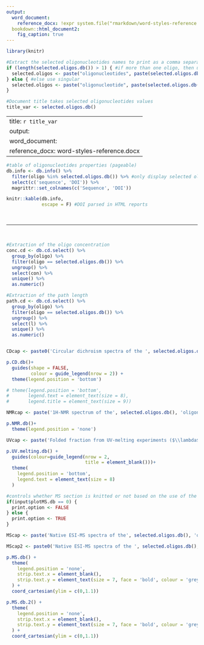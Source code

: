 ---
output:
  word_document:
    reference_docx: !expr system.file("rmarkdown/word-styles-reference.docx", package = "g4dbr")
  bookdown::html_document2:
    fig_caption: true
---

```{r library, include=FALSE}
library(knitr)
```


```{r selected.oligos, include=FALSE}
#Extract the selected oligonucleotides names to print as a comma separated string
if (length(selected.oligos.db()) > 1) { #if more than one oligo, then use plural
  selected.oligos <- paste("oligonucleotides", paste(selected.oligos.db()[1:length(selected.oligos.db())-1], collapse=", "), "and", selected.oligos.db()[length(selected.oligos.db())])
} else { #else use singular 
  selected.oligos <- paste("oligonucleotide", paste(selected.oligos.db(), collapse=", "))
}
```


```{r title, include=FALSE}
#Document title takes selected oligonucleotides values
title_var <- selected.oligos.db()
```

---
title: `r title_var`
output:
word_document:
reference_docx: word-styles-reference.docx
---


```{r oligo.table, echo=FALSE, message=FALSE, warning=FALSE, paged.print=TRUE}
#table of oligonucleotides properties (pageable)
db.info <- db.info() %>%
  filter(oligo %in% selected.oligos.db()) %>% #only display selected oligos data
  select(c('sequence', 'DOI')) %>%
  magrittr::set_colnames(c('Sequence', 'DOI'))

knitr::kable(db.info,
             escape = F) #DOI parsed in HTML reports
```

&nbsp; 

---

&nbsp;
&nbsp; 

```{r CDcap, echo=FALSE, message=FALSE, warning=FALSE}

#Extraction of the oligo concentration
conc.cd <- db.cd.select() %>%
  group_by(oligo) %>%
  filter(oligo == selected.oligos.db()) %>%
  ungroup() %>%
  select(con) %>%
  unique() %>%
  as.numeric()

#Extraction of the path length
path.cd <- db.cd.select() %>%
  group_by(oligo) %>%
  filter(oligo == selected.oligos.db()) %>%
  ungroup() %>%
  select(l) %>%
  unique() %>%
  as.numeric()


CDcap <- paste0('Circular dichroism spectra of the ', selected.oligos.db(), ' oligonucleotide (', conc.cd, ' μM), acquired at 25°C in ', path.cd, '-cm path-length cuvettes')
```

```{r CDplot, echo=FALSE, message=FALSE, warning=FALSE, fig.cap=CDcap, fig.width=6.299213, fig.height=3.75}
p.CD.db()+
  guides(shape = FALSE,
         colour = guide_legend(nrow = 2)) +
  theme(legend.position = 'bottom')

# theme(legend.position = 'bottom',
#       legend.text = element_text(size = 8),
#       legend.title = element_text(size = 9))


```


```{r NMRcap, echo=FALSE, message=FALSE, warning=FALSE}
NMRcap <- paste('1H-NMR spectrum of the', selected.oligos.db(), 'oligonucleotide, acquired at 25°C in', db.nmr.select()$buffer.id)
```

```{r NMRplot, echo=FALSE, message=FALSE, warning=FALSE, fig.cap=NMRcap, fig.width=6.299213, fig.height=3.75, dpi=600}

p.NMR.db()+
  theme(legend.position = 'none')

```


```{r UVcap, echo=FALSE, message=FALSE, warning=FALSE}
UVcap <- paste('Folded fraction from UV-melting experiments ($\\lambda$ = 295 nm) of the', selected.oligos.db(), 'oligonucleotide')
```

```{r UVplot, echo=FALSE, message=FALSE, warning=FALSE, fig.cap=UVcap, fig.width=6.299213, fig.height=4.25, dpi=600}
p.UV.melting.db() +
  guides(colour=guide_legend(nrow = 2,
                             title = element_blank()))+
  theme(
    legend.position = 'bottom',
    legend.text = element_text(size = 8)
  )
```


```{r print.option, message=FALSE, warning=FALSE, include=FALSE}
#controls whether MS section is knitted or not based on the use of the plotMS button
if(input$plotMS.db == 0) {
  print.option <- FALSE
} else {
  print.option <- TRUE
}
```


```{r MScap, echo=FALSE, message=FALSE, warning=FALSE}
MScap <- paste('Native ESI-MS spectra of the', selected.oligos.db(), 'oligonucleotide')
```
```{r MScap2, echo=FALSE, message=FALSE, warning=FALSE}
MScap2 <- paste0('Native ESI-MS spectra of the ', selected.oligos.db(), ' oligonucleotide, focused on the ', input$charge.select, '$^{-}$ charge state')
```

```{r MSplot, eval=print.option, echo=FALSE, message=FALSE, warning=FALSE, fig.cap= MScap, fig.width=6.299213, fig.height=4.25}
p.MS.db() +
  theme(
    legend.position = 'none',
    strip.text.x = element_blank(),
    strip.text.y = element_text(size = 7, face = 'bold', colour = 'grey25')
  ) +
  coord_cartesian(ylim = c(0,1.1))
```

```{r MSplot2, eval=print.option, echo=FALSE, message=FALSE, warning=FALSE, fig.cap= MScap2, fig.width=6.299213, fig.height=4.25}
p.MS.db.2() +
  theme(
    legend.position = 'none',
    strip.text.x = element_blank(),
    strip.text.y = element_text(size = 7, face = 'bold', colour = 'grey25')
  ) +
  coord_cartesian(ylim = c(0,1.1))
```
